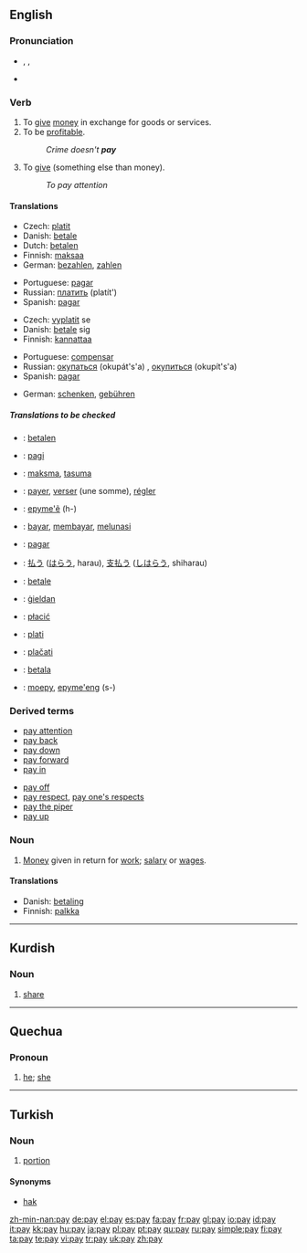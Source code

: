 {{wikipedia|dab=pay}}
==English==

{{rank|pass|doing|note|548|pay|red|unto|receive}}

===Pronunciation===
*{{enPR|pā}}, {{IPA|/peɪ/}}, {{SAMPA|/peI/}}
*{{audio|en-us-pay.ogg|Audio (US)}}
*:{{rhymes|eɪ}}

===Verb===
{{en-verb|pays|paying|paid|payed}}

# To [[give]] [[money]] in exchange for goods or services.
# To be [[profitable]].
#:''Crime doesn't '''pay'''''
# {{context|figurative}} To [[give]] (something else than money).
#:''To pay attention''

====Translations====
{{trans-top|to give money in exchange for goods or services}}
*Czech: [[platit]]
*Danish: [[betale]]
*Dutch: [[betalen]]
*Finnish: [[maksaa]]
*German: [[bezahlen]], [[zahlen]]
{{trans-mid}}
*Portuguese: [[pagar]]
*Russian: [[платить]] (platít') {{impf}}
*Spanish: [[pagar]]
{{trans-bottom}}

{{trans-top|to be profitable}}
*Czech: [[vyplatit]] se
*Danish: [[betale]] sig
*Finnish: [[kannattaa]]
{{trans-mid}}
*Portuguese: [[compensar]]
*Russian: [[окупаться]] (okupát's'a) {{impf}}, [[окупиться]] (okupít's'a) {{pf}}
*Spanish: [[pagar]]
{{trans-bottom}}

{{trans-top|to give}}
*German: [[schenken]], [[gebühren]]
{{trans-mid}}
{{trans-bottom}}


=====Translations to be checked=====
{{checktrans}}
{{trans-top|translations to be checked}}
*{{ttbc|Dutch}}: [[betalen]]
*{{ttbc|Esperanto}}: [[pagi]]
*{{ttbc|Estonian}}: [[maksma]], [[tasuma]]
*{{ttbc|French}}: [[payer]], [[verser]] (une somme), [[régler]]
*{{ttbc|Guarani}}: [[epyme'ẽ]] (h-)
*{{ttbc|Indonesian}}: [[bayar]], [[bayar|membayar]], [[lunas|melunasi]]
*{{ttbc|Interlingua}}: [[pagar]]
{{trans-mid}}
*{{ttbc|Japanese}}: [[払う]] ([[はらう]], harau), [[支払う]] ([[しはらう]], shiharau)
*{{ttbc|Norwegian}}: [[betale]]
*{{ttbc|Old English}}: [[gieldan|ġieldan]]
*{{ttbc|Polish}}: [[płacić]]
*{{ttbc|Romanian}}: [[plati]]
*{{ttbc|Slovene}}: [[plačati]]
*{{ttbc|Swedish}}: [[betala]]
*{{ttbc|Tupinambá}}: [[moepy]], [[epyme'eng]] (s-)
{{trans-bottom}}

===Derived terms===
{{top2}}
*[[pay attention]]
*[[pay back]]
*[[pay down]]
*[[pay forward]]
*[[pay in]]
{{mid2}}
*[[pay off]]
*[[pay respect]], [[pay one's respects]]
*[[pay the piper]]
*[[pay up]]
{{bottom}}

===Noun===
{{en-noun|-}}

# [[money|Money]] given in return for [[work]]; [[salary]] or [[wages]].

====Translations====
{{trans-top|money given in return for work}}
*Danish: [[betaling]] {{c}}
*Finnish: [[palkka]]
{{trans-mid}}
{{trans-bottom}}

----

==Kurdish==

===Noun===
{{infl|ku|noun}}

# [[share]]

----

==Quechua==

===Pronoun===
{{infl|qu|pronoun}}

# [[he]]; [[she]]

----

==Turkish==

===Noun===
{{infl|tr|noun}}

# [[portion]]

====Synonyms====
*[[hak]]

[[zh-min-nan:pay]]
[[de:pay]]
[[el:pay]]
[[es:pay]]
[[fa:pay]]
[[fr:pay]]
[[gl:pay]]
[[io:pay]]
[[id:pay]]
[[it:pay]]
[[kk:pay]]
[[hu:pay]]
[[ja:pay]]
[[pl:pay]]
[[pt:pay]]
[[qu:pay]]
[[ru:pay]]
[[simple:pay]]
[[fi:pay]]
[[ta:pay]]
[[te:pay]]
[[vi:pay]]
[[tr:pay]]
[[uk:pay]]
[[zh:pay]]